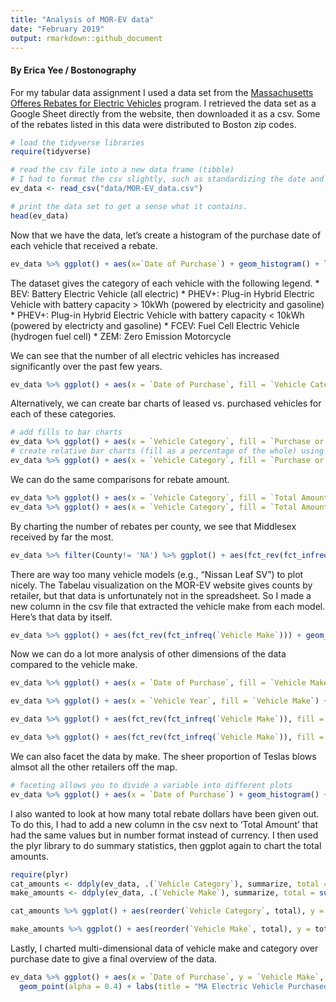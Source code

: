 ```yaml
---
title: "Analysis of MOR-EV data"
date: "February 2019"
output: rmarkdown::github_document
---
```


#### By Erica Yee / Bostonography
For my tabular data assignment I used a data set from the [Massachusetts Offeres Rebates for Electric Vehicles](https://mor-ev.org) program. I retrieved the data set as a Google Sheet directly from the website, then downloaded it as a csv. Some of the rebates listed in this data were distributed to Boston zip codes.

```r
# load the tidyverse libraries
require(tidyverse)

# read the csv file into a new data frame (tibble)
# I had to format the csv slightly, such as standardizing the date and currency columns.
ev_data <- read_csv("data/MOR-EV_data.csv")

# print the data set to get a sense what it contains.
head(ev_data)
```

Now that we have the data, let's create a histogram of the purchase date of each vehicle that received a rebate.

```r
ev_data %>% ggplot() + aes(x=`Date of Purchase`) + geom_histogram() + labs(title = "Electric Vehicle Rebates Given in Massachusetts")
```

The dataset gives the category of each vehicle with the following legend.
* BEV: Battery Electric Vehicle (all electric)
* PHEV+: Plug-in Hybrid Electric Vehicle with battery capacity > 10kWh (powered by electricity and gasoline)
* PHEV+: Plug-in Hybrid Electric Vehicle with battery capacity < 10kWh (powered by electricty and gasoline)
* FCEV: Fuel Cell Electric Vehicle (hydrogen fuel cell)
* ZEM: Zero Emission Motorcycle

We can see that the number of all electric vehicles has increased significantly over the past few years.

```r
ev_data %>% ggplot() + aes(x = `Date of Purchase`, fill = `Vehicle Category`) + geom_histogram() + labs(title = "Electric Vehicle Rebates Given in MA by Category")
```

Alternatively, we can create bar charts of leased vs. purchased vehicles for each of these categories.

```r
# add fills to bar charts
ev_data %>% ggplot() + aes(x = `Vehicle Category`, fill = `Purchase or Lease?`) + geom_bar() + coord_flip()  + labs(title = "MA Electric Vehicle Rebates by Category")
# create relative bar charts (fill as a percentage of the whole) using position_fill
ev_data %>% ggplot() + aes(x = `Vehicle Category`, fill = `Purchase or Lease?`) + geom_bar(position = position_fill()) + coord_flip()   + labs(title = "MA Electric Vehicle Rebates by Category") + scale_y_continuous(labels = scales::percent)
```

We can do the same comparisons for rebate amount.

```r
ev_data %>% ggplot() + aes(x = `Vehicle Category`, fill = `Total Amount`) + geom_bar() + coord_flip() + labs(title = "MA Electric Vehicle Rebates by Category")
ev_data %>% ggplot() + aes(x = `Vehicle Category`, fill = `Total Amount`) + geom_bar(position = position_fill()) + coord_flip()  + labs(title = "MA Electric Vehicle Rebates by Category") + scale_y_continuous(labels = scales::percent)
```

By charting the number of rebates per county, we see that Middlesex received by far the most.

```r
ev_data %>% filter(County!= 'NA') %>% ggplot() + aes(fct_rev(fct_infreq(County))) + geom_bar() + coord_flip()  + labs(title = "MA Electric Vehicle Rebates by County", x = "County")

```

There are way too many vehicle models (e.g., "Nissan Leaf SV") to plot nicely. The Tabelau visualization on the MOR-EV website gives counts by retailer, but that data is unfortunately not in the spreadsheet. So I made a new column in the csv file that extracted the vehicle make from each model. Here's that data by itself.

```r
ev_data %>% ggplot() + aes(fct_rev(fct_infreq(`Vehicle Make`))) + geom_bar() + coord_flip() + labs(title = "MA Electric Vehicle Rebates by Make", x = "Vehicle Make")
```

Now we can do a lot more analysis of other dimensions of the data compared to the vehicle make.

```r
ev_data %>% ggplot() + aes(x = `Date of Purchase`, fill = `Vehicle Make`) + geom_histogram() + labs(title = "MA Electric Vehicle Rebates by Make and Purchase Year")

ev_data %>% ggplot() + aes(x = `Vehicle Year`, fill = `Vehicle Make`) + geom_histogram() + labs(title = "MA Electric Vehicle Rebates by Vehicle Make and Year")

ev_data %>% ggplot() + aes(fct_rev(fct_infreq(`Vehicle Make`)), fill = `Vehicle Category`) + geom_bar() + coord_flip()  + labs(title = "MA Electric Vehicle Rebates by Make and Category", x = "Vehicle Make")

ev_data %>% ggplot() + aes(fct_rev(fct_infreq(`Vehicle Make`)), fill = `Vehicle Category`) + geom_bar(position = position_fill()) + coord_flip()  + labs(title = "MA Electric Vehicle Rebates by Make and Category", x = "Vehicle Make") + scale_y_continuous(labels = scales::percent)

```

We can also facet the data by make. The sheer proportion of Teslas blows almsot all the other retailers off the map.

```r
# faceting allows you to divide a variable into different plots
ev_data %>% ggplot() + aes(x = `Date of Purchase`) + geom_histogram() + facet_wrap(~`Vehicle Make`)  + labs(title = "MA Electric Vehicle Rebates by Make and Purchase Year")
```

I also wanted to look at how many total rebate dollars have been given out. To do this, I had to add a new column in the csv next to 'Total Amount' that had the same values but in number format instead of currency. I then used the plyr library to do summary statistics, then ggplot again to chart the total amounts.

```r
require(plyr)
cat_amounts <- ddply(ev_data, .(`Vehicle Category`), summarize, total = sum(`Total Number`))
make_amounts <- ddply(ev_data, .(`Vehicle Make`), summarize, total = sum(`Total Number`))

cat_amounts %>% ggplot() + aes(reorder(`Vehicle Category`, total), y = total) + geom_bar(stat = 'identity') + coord_flip() + labs(title="Total Rebate Amount Given out in MA Electric Vehicle Rebates by Category", x= "Vehicle Make", y="Total ($)") + scale_y_continuous(labels = scales::comma)

make_amounts %>% ggplot() + aes(reorder(`Vehicle Make`, total), y = total) + geom_bar(stat = 'identity') + coord_flip() + labs(title="Total Rebate Amount Given out in MA Electric Vehicle Rebates by Make", x = "Vehicle Make", y="Total ($)") + scale_y_continuous(labels = scales::comma)
```

Lastly, I charted multi-dimensional data of vehicle make and category over purchase date to give a final overview of the data.

```r
ev_data %>% ggplot() + aes(x = `Date of Purchase`, y = `Vehicle Make`, color = `Vehicle Category`) + 
  geom_point(alpha = 0.4) + labs(title = "MA Electric Vehicle Purchased that Received Rebates Over Time")
```

